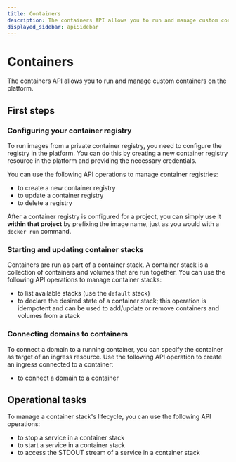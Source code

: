 ```yaml
---
title: Containers
description: The containers API allows you to run and manage custom containers on the platform.
displayed_sidebar: apiSidebar
---
```



# Containers

The containers API allows you to run and manage custom containers on the platform.

## First steps

### Configuring your container registry

To run images from a private container registry, you need to configure the registry in the platform. You can do this by creating a new container registry resource in the platform and providing the necessary credentials.

You can use the following API operations to manage container registries:

<!-- prettier-ignore -->
- <OperationLink operation="container-create-registry" apiVersion="v2" /> to create a new container registry
- <OperationLink operation="container-update-registry" apiVersion="v2" /> to update a container registry
- <OperationLink operation="container-delete-registry" apiVersion="v2" /> to delete a registry

After a container registry is configured for a project, you can simply use it **within that project** by prefixing the image name, just as you would with a `docker run` command.

### Starting and updating container stacks

Containers are run as part of a container stack. A container stack is a collection of containers and volumes that are run together. You can use the following API operations to manage container stacks:

<!-- prettier-ignore -->
- <OperationLink operation="container-list-stacks" apiVersion="v2" /> to list available stacks (use the `default` stack)
- <OperationLink operation="container-declare-stack" apiVersion="v2" /> to declare the desired state of a container stack; this operation is idempotent and can be used to add/update or remove containers and volumes from a stack

### Connecting domains to containers

To connect a domain to a running container, you can specify the container as target of an ingress resource. Use the following API operation to create an ingress connected to a container:

<!-- prettier-ignore -->
- <OperationLink operation="ingress-create-ingress" apiVersion="v2" /> to connect a domain to a container

## Operational tasks

To manage a container stack's lifecycle, you can use the following API operations:

<!-- prettier-ignore -->
- <OperationLink operation="container-stop-service" apiVersion="v2" /> to stop a service in a container stack
- <OperationLink operation="container-start-service" apiVersion="v2" /> to start a service in a container stack
- <OperationLink operation="container-get-service-logs" apiVersion="v2" /> to access the STDOUT stream of a service in a container stack

<OperationDocCardList apiVersion="v2" tag="Container" />
